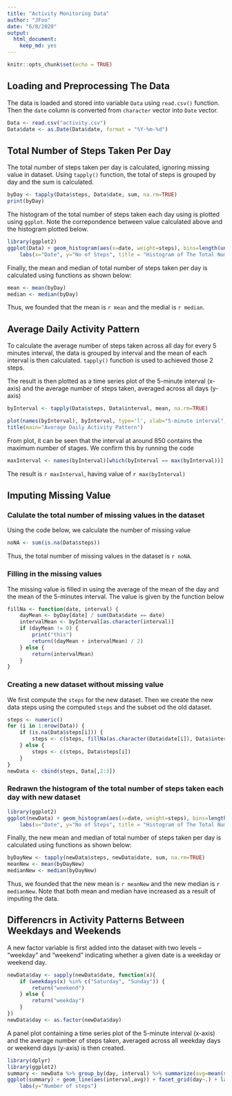 ```yaml
---
title: "Activity Monitoring Data"
author: "JFoo"
date: "6/8/2020"
output: 
  html_document: 
    keep_md: yes
---
```


```r
knitr::opts_chunk$set(echo = TRUE)
```


## Loading and Preprocessing The Data

The data is loaded and stored into variable `Data` using `read.csv()` function. Then the `date` column is converted  from `character` vector into `Date` vector.  
```r
Data <- read.csv("activity.csv")
Data$date <- as.Date(Data$date, format = "%Y-%m-%d")
```  
  
  
##  Total Number of Steps Taken Per Day 

The total number of steps taken per day is calculated, ignoring missing value in dataset. Using  `tapply()` function, the total of steps is grouped by day and the sum is calculated.   
```r
byDay <- tapply(Data$steps, Data$date, sum, na.rm=TRUE)
print(byDay)
```

The histogram of the total number of steps taken each day using is plotted using `ggplot`. Note the correpondence between value calculated above and the histogram plotted below.

```r
library(ggplot2)
ggplot(Data) + geom_histogram(aes(x=date, weight=steps), bins=length(unique(Data$date))) + 
    labs(x="Date", y="No of Steps", title = "Histogram of The Total Number of Steps Taken Each Day")
```

Finally, the mean and median of total number of steps taken per day is calculated using functions as shown below: 

```r
mean <- mean(byDay)
median <- median(byDay)
```

Thus, we founded that the mean is `r mean` and the medial is `r median`.  


## Average Daily Activity Pattern

To calculate the average number of steps taken across all day for every 5 minutes interval, the data is grouped by interval and the mean of each interval is then calculated. `tapply()` function is used to achieved those 2 steps. 

The result is then plotted as a time series plot of the 5-minute interval (x-axis) and the average number of steps taken, averaged across all days (y-axis)

```r
byInterval <- tapply(Data$steps, Data$interval, mean, na.rm=TRUE)

plot(names(byInterval), byInterval, type='l', xlab="5-minute interval", ylab = "Average Steps Taken across All Days")
title(main="Average Daily Activity Pattern")
```

From plot, it can be seen that the interval at around 850 contains the maximum number of stages. We confirm this by running the code 
```r
maxInterval <- names(byInterval)[which(byInterval == max(byInterval))]
```

The result is `r maxInterval`, having value of `r max(byInterval)`


## Imputing Missing Value

### Calulate the total number of missing values in the dataset

Using the code below, we calculate the number of missing value

```r
noNA <- sum(is.na(Data$steps))
```

Thus, the total number of missing values in the dataset is `r noNA`.

### Filling in the missing values

The missing value is filled in using the average of the mean of the day and the mean of the 5-minutes interval. The value is given by the function below
```r
fillNa <- function(date, interval) {
    dayMean <- byDay[date] / sum(Data$date == date)
    intervalMean <- byInterval[as.character(interval)]
    if (dayMean != 0) {
        print("this")
        return((dayMean + intervalMean) / 2)
    } else {
        return(intervalMean)
    }
}
```

### Creating a new dataset without missing value

We first compute the `steps` for the new dataset. Then we create the new data steps using the computed `steps` and the subset od the old dataset.

```r
steps <- numeric()
for (i in 1:nrow(Data)) {
    if (is.na(Data$steps[i])) {
        steps <- c(steps, fillNa(as.character(Data$date[i]), Data$interval[i]))
    } else {
        steps <- c(steps, Data$steps[i])
    }
}
newData <- cbind(steps, Data[,2:3])
```

### Redrawn the histogram of the total number of steps taken each day with new dataset
```r
library(ggplot2)
ggplot(newData) + geom_histogram(aes(x=date, weight=steps), bins=length(unique(newData$date))) + 
    labs(x="Date", y="No of Steps", title = "Histogram of The Total Number of Steps Taken Each Day(Completed)")
```

Finally, the new mean and median of total number of steps taken per day is calculated using functions as shown below: 

```r
byDayNew <- tapply(newData$steps, newData$date, sum, na.rm=TRUE)
meanNew <- mean(byDayNew)
medianNew <- median(byDayNew)
```

Thus, we founded that the new mean is `r meanNew` and the new median is `r medianNew`.  Note that both mean and median have increased as a result of imputing the data.

## Differencrs in Activity Patterns Between Weekdays and Weekends

A new factor variable is first added into the dataset with two levels – “weekday” and “weekend” indicating whether a given date is a weekday or weekend day.

```r
newData$day <- sapply(newData$date, function(x){
    if (weekdays(x) %in% c("Saturday", "Sunday")) {
        return("weekend")
    } else {
        return("weekday")
    }
})
newData$day <- as.factor(newData$day)
```

A panel plot containing a time series plot of the 5-minute interval (x-axis) and the average number of steps taken, averaged across all weekday days or weekend days (y-axis) is then created.
```r
library(dplyr)
library(ggplot2)
summary <- newData %>% group_by(day, interval) %>% summarize(avg=mean(steps))
ggplot(summary) + geom_line(aes(interval,avg)) + facet_grid(day~.) + labs(x="Interval") + 
    labs(y="Number of steps")
```
